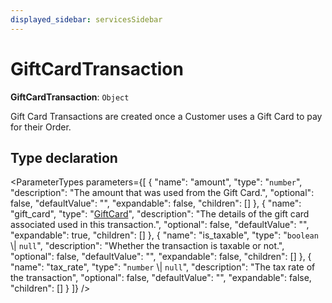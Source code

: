 ```yaml
---
displayed_sidebar: servicesSidebar
---
```



# GiftCardTransaction

 **GiftCardTransaction**: `Object`

Gift Card Transactions are created once a Customer uses a Gift Card to pay for their Order.

## Type declaration

<ParameterTypes parameters={[
  {
    "name": "amount",
    "type": "`number`",
    "description": "The amount that was used from the Gift Card.",
    "optional": false,
    "defaultValue": "",
    "expandable": false,
    "children": []
  },
  {
    "name": "gift_card",
    "type": "[GiftCard](../classes/GiftCard.mdx)",
    "description": "The details of the gift card associated used in this transaction.",
    "optional": false,
    "defaultValue": "",
    "expandable": true,
    "children": []
  },
  {
    "name": "is_taxable",
    "type": "`boolean` \\| `null`",
    "description": "Whether the transaction is taxable or not.",
    "optional": false,
    "defaultValue": "",
    "expandable": false,
    "children": []
  },
  {
    "name": "tax_rate",
    "type": "`number` \\| `null`",
    "description": "The tax rate of the transaction",
    "optional": false,
    "defaultValue": "",
    "expandable": false,
    "children": []
  }
]} />
